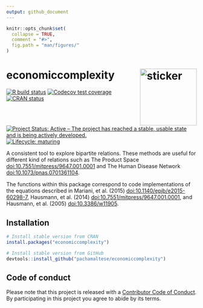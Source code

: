 ```yaml
---
output: github_document
---
```


<!-- README.md is generated from README.Rmd. Please edit that file -->

```r
knitr::opts_chunk$set(
  collapse = TRUE,
  comment = "#>",
  fig.path = "man/figures/"
)
```

# economiccomplexity <img src="https://pachamaltese.github.io/economiccomplexity/hexicon.svg" width=150 align="right" alt="sticker"/>

[![R build status](https://github.com/pachamaltese/economiccomplexity/workflows/R-CMD-check/badge.svg)](https://github.com/pachamaltese/economiccomplexity/actions?workflow=R-CMD-check)
[![Codecov test coverage](https://codecov.io/gh/pachamaltese/economiccomplexity/branch/master/graph/badge.svg)](https://codecov.io/gh/pachamaltese/economiccomplexity?branch=master)
[![CRAN status](https://www.r-pkg.org/badges/version/economiccomplexity)](https://cran.r-project.org/package=economiccomplexity)
[![Project Status: Active – The project has reached a stable, usable state and is being actively developed.](https://www.repostatus.org/badges/latest/active.svg)](https://www.repostatus.org/#active)
[![Lifecycle: maturing](https://img.shields.io/badge/lifecycle-maturing-blue.svg)](https://www.tidyverse.org/lifecycle/#maturing)

A consistent tool to explore bipartite relations. These methods are useful for different kind of relations such as The Product Space <doi:10.7551/mitpress/9647.001.0001> and The Human Disease Network <doi:10.1073/pnas.0701361104>.

The functions within this package correspond to code implementations of the equations described in Mariani, et al. (2015) <doi:10.1140/epjb/e2015-60298-7>, Hausmann, et al. (2014) <doi:10.7551/mitpress/9647.001.0001>, and Hausmann, et al. (2005) <doi:10.3386/w11905>.

## Installation

```r
# Install stable version from CRAN
install.packages("economiccomplexity")

# Install stable version from GitHub
devtools::install_github("pachamaltese/economiccomplexity")
```

## Code of conduct

Please note that this project is released with a [Contributor Code of Conduct](https://pachamaltese.github.io/economiccomplexity/CODE_OF_CONDUCT.html).
By participating in this project you agree to abide by its terms.
